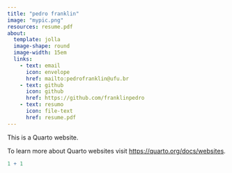 ```yaml
---
title: "pedro franklin"
image: "mypic.png"
resources: resume.pdf
about: 
  template: jolla
  image-shape: round
  image-width: 15em
  links: 
    - text: email
      icon: envelope
      href: mailto:pedrofranklin@ufu.br
    - text: github
      icon: github
      href: https://github.com/franklinpedro
    - text: resumo
      icon: file-text
      href: resume.pdf
---
```


This is a Quarto website.

To learn more about Quarto websites visit <https://quarto.org/docs/websites>.

```r
1 + 1
```
